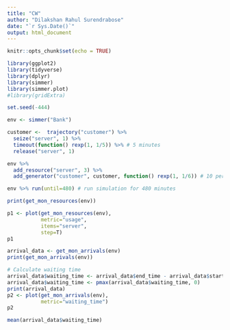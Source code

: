 ---
title: "CW"
author: "Dilakshan Rahul Surendrabose"
date: "`r Sys.Date()`"
output: html_document
---

```{r setup, include=FALSE}
knitr::opts_chunk$set(echo = TRUE)
```

```{r}
library(ggplot2)
library(tidyverse)
library(dplyr)
library(simmer)
library(simmer.plot)
#library(gridExtra)
```

```{r}
set.seed(-444)

env <- simmer("Bank")

customer <-  trajectory("customer") %>% 
  seize("server", 1) %>% 
  timeout(function() rexp(1, 1/5)) %>% # 5 minutes
  release("server", 1)

env %>% 
  add_resource("server", 3) %>% 
  add_generator("customer", customer, function() rexp(1, 1/6)) # 10 per hour

env %>% run(until=480) # run simulation for 480 minutes
```

```{r}
print(get_mon_resources(env))
```

```{r}
p1 <- plot(get_mon_resources(env),
           metric="usage",
           items="server",
           step=T)
p1
```

```{r}
arrival_data <- get_mon_arrivals(env)
print(get_mon_arrivals(env))
```

```{r}
# Calculate waiting time
arrival_data$waiting_time <- arrival_data$end_time - arrival_data$start_time - arrival_data$activity_time
arrival_data$waiting_time <- pmax(arrival_data$waiting_time, 0)
print(arrival_data)
p2 <- plot(get_mon_arrivals(env), 
           metric="waiting_time")
p2
```

```{r}
mean(arrival_data$waiting_time)
```
